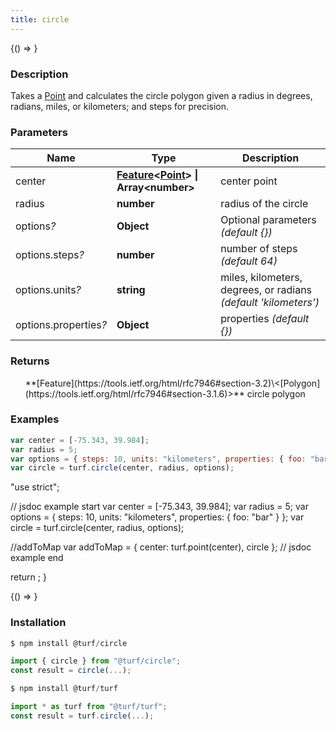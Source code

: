 ```yaml
---
title: circle
---
```



<!-- Expose turf as global var for experimenting in the browser console -->

<BrowserOnly>{() => <WindowTurfGlobal turf={turf} />}</BrowserOnly>

### Description

Takes a [Point](https://tools.ietf.org/html/rfc7946#section-3.1.2) and calculates the circle polygon given a radius in degrees, radians, miles, or kilometers; and steps for precision.

### Parameters

| Name                       | Type                                                                                                                                          | Description                                                     |
| -------------------------- | --------------------------------------------------------------------------------------------------------------------------------------------- | --------------------------------------------------------------- |
| center                     | **[Feature](https://tools.ietf.org/html/rfc7946#section-3.2)\<[Point](https://tools.ietf.org/html/rfc7946#section-3.1.2)> \| Array\<number>** | center point                                                    |
| radius                     | **number**                                                                                                                                    | radius of the circle                                            |
| options<i>?</i>            | **Object**                                                                                                                                    | Optional parameters _(default \{})_                             |
| options.steps<i>?</i>      | **number**                                                                                                                                    | number of steps _(default 64)_                                  |
| options.units<i>?</i>      | **string**                                                                                                                                    | miles, kilometers, degrees, or radians _(default 'kilometers')_ |
| options.properties<i>?</i> | **Object**                                                                                                                                    | properties _(default \{})_                                      |

### Returns

<ul>
  **[Feature](https://tools.ietf.org/html/rfc7946#section-3.2)\<[Polygon](https://tools.ietf.org/html/rfc7946#section-3.1.6)>** circle polygon

</ul>

### Examples

```javascript
var center = [-75.343, 39.984];
var radius = 5;
var options = { steps: 10, units: "kilometers", properties: { foo: "bar" } };
var circle = turf.circle(center, radius, options);
```

  "use strict";

  // jsdoc example start
  var center = [-75.343, 39.984];
  var radius = 5;
  var options = { steps: 10, units: "kilometers", properties: { foo: "bar" } };
  var circle = turf.circle(center, radius, options);

  //addToMap
  var addToMap = { center: turf.point(center), circle };
  // jsdoc example end

  return <ExampleMap addToMap={addToMap} />;
}

<!-- prettier-ignore -->
<BrowserOnly>{() => <Map0 />}</BrowserOnly>

### Installation

```javascript
$ npm install @turf/circle

import { circle } from "@turf/circle";
const result = circle(...);
```

```javascript
$ npm install @turf/turf

import * as turf from "@turf/turf";
const result = turf.circle(...);
```
